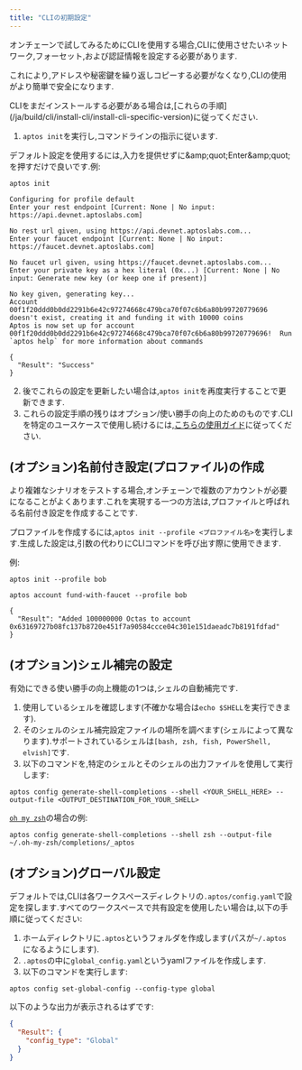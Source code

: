 ```yaml
---
title: "CLIの初期設定"
---
```



オンチェーンで試してみるためにCLIを使用する場合,CLIに使用させたいネットワーク,フォーセット,および認証情報を設定する必要があります.

これにより,アドレスや秘密鍵を繰り返しコピーする必要がなくなり,CLIの使用がより簡単で安全になります.

<Aside type="caution">
  CLIをまだインストールする必要がある場合は,[これらの手順](/ja/build/cli/install-cli/install-cli-specific-version)に従ってください.
</Aside>

1. `aptos init`を実行し,コマンドラインの指示に従います.

<Aside type="note" emoji="ℹ️">
  デフォルト設定を使用するには,入力を提供せずに&amp;amp;quot;Enter&amp;amp;quot;を押すだけで良いです.例:
</Aside>

```shellscript filename="Terminal"
aptos init
```

```shellscript filename="Output"
Configuring for profile default
Enter your rest endpoint [Current: None | No input: https://api.devnet.aptoslabs.com]

No rest url given, using https://api.devnet.aptoslabs.com...
Enter your faucet endpoint [Current: None | No input: https://faucet.devnet.aptoslabs.com]

No faucet url given, using https://faucet.devnet.aptoslabs.com...
Enter your private key as a hex literal (0x...) [Current: None | No input: Generate new key (or keep one if present)]

No key given, generating key...
Account 00f1f20ddd0b0dd2291b6e42c97274668c479bca70f07c6b6a80b99720779696 doesn't exist, creating it and funding it with 10000 coins
Aptos is now set up for account 00f1f20ddd0b0dd2291b6e42c97274668c479bca70f07c6b6a80b99720779696!  Run `aptos help` for more information about commands

{
  "Result": "Success"
}
```

2. 後でこれらの設定を更新したい場合は,`aptos init`を再度実行することで更新できます.
3. これらの設定手順の残りはオプション/使い勝手の向上のためのものです.CLIを特定のユースケースで使用し続けるには,[こちらの使用ガイド](/ja/build/cli.mdx#%EF%B8%8F-using-the-aptos-cli)に従ってください.

## (オプション)名前付き設定(プロファイル)の作成

より複雑なシナリオをテストする場合,オンチェーンで複数のアカウントが必要になることがよくあります.これを実現する一つの方法は,プロファイルと呼ばれる名前付き設定を作成することです.

プロファイルを作成するには,`aptos init --profile <プロファイル名>`を実行します.生成した設定は,引数の代わりにCLIコマンドを呼び出す際に使用できます.

例:

```shellscript filename="Terminal"
aptos init --profile bob
```

```shellscript filename="Terminal"
aptos account fund-with-faucet --profile bob
```

```shellscript filename="Output"
{
  "Result": "Added 100000000 Octas to account 0x63169727b08fc137b8720e451f7a90584ccce04c301e151daeadc7b8191fdfad"
}
```

## (オプション)シェル補完の設定

有効にできる使い勝手の向上機能の1つは,シェルの自動補完です.

1. 使用しているシェルを確認します(不確かな場合は`echo $SHELL`を実行できます).
2. そのシェルのシェル補完設定ファイルの場所を調べます(シェルによって異なります).サポートされているシェルは`[bash, zsh, fish, PowerShell, elvish]`です.
3. 以下のコマンドを,特定のシェルとそのシェルの出力ファイルを使用して実行します:

```shellscript filename="Terminal"
aptos config generate-shell-completions --shell <YOUR_SHELL_HERE> --output-file <OUTPUT_DESTINATION_FOR_YOUR_SHELL>
```

[`oh my zsh`](https://ohmyz.sh/)の場合の例:

```shellscript filename="Terminal"
aptos config generate-shell-completions --shell zsh --output-file ~/.oh-my-zsh/completions/_aptos
```

## (オプション)グローバル設定

デフォルトでは,CLIは各ワークスペースディレクトリの`.aptos/config.yaml`で設定を探します.すべてのワークスペースで共有設定を使用したい場合は,以下の手順に従ってください:

1. ホームディレクトリに`.aptos`というフォルダを作成します(パスが`~/.aptos`になるようにします).
2. `.aptos`の中に`global_config.yaml`というyamlファイルを作成します.
3. 以下のコマンドを実行します:

```shellscript filename="Terminal"
aptos config set-global-config --config-type global
```

以下のような出力が表示されるはずです:

```json
{
  "Result": {
    "config_type": "Global"
  }
}
```
